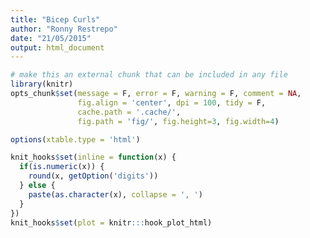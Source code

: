 ```yaml
---
title: "Bicep Curls"
author: "Ronny Restrepo"
date: "21/05/2015"
output: html_document
---
```



```r
# make this an external chunk that can be included in any file
library(knitr)
opts_chunk$set(message = F, error = F, warning = F, comment = NA, 
               fig.align = 'center', dpi = 100, tidy = F, 
               cache.path = '.cache/', 
               fig.path = 'fig/', fig.height=3, fig.width=4)

options(xtable.type = 'html')

knit_hooks$set(inline = function(x) {
  if(is.numeric(x)) {
    round(x, getOption('digits'))
  } else {
    paste(as.character(x), collapse = ', ')
  }
})
knit_hooks$set(plot = knitr:::hook_plot_html)
```
